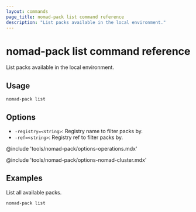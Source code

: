 ```yaml
---
layout: commands
page_title: nomad-pack list command reference
description: "List packs available in the local environment."
---
```


# nomad-pack list command reference

List packs available in the local environment.

## Usage

```plaintext
nomad-pack list
```

## Options

- `-registry=<string>`: Registry name to filter packs by.
- `-ref=<string>`: Registry ref to filter packs by.

@include 'tools/nomad-pack/options-operations.mdx'

@include 'tools/nomad-pack/options-nomad-cluster.mdx'


## Examples

List all available packs.

```shell
nomad-pack list
```
